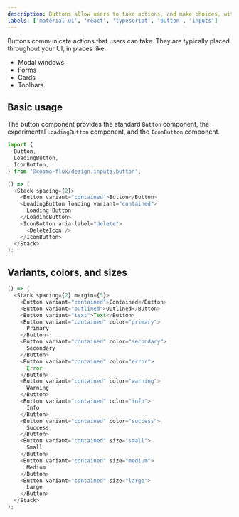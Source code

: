 ```yaml
---
description: Buttons allow users to take actions, and make choices, with a single tap.
labels: ['material-ui', 'react', 'typescript', 'button', 'inputs']
---
```



Buttons communicate actions that users can take. They are typically placed throughout your UI, in places like:

- Modal windows
- Forms
- Cards
- Toolbars

## Basic usage

The button component provides the standard `Button` component, the experimental `LoadingButton` component, and the `IconButton` component.

```ts
import {
  Button,
  LoadingButton,
  IconButton,
} from '@cosmo-flux/design.inputs.button';
```

```js live
() => (
  <Stack spacing={2}>
    <Button variant="contained">Button</Button>
    <LoadingButton loading variant="contained">
      Loading Button
    </LoadingButton>
    <IconButton aria-label="delete">
      <DeleteIcon />
    </IconButton>
  </Stack>
);
```

## Variants, colors, and sizes

```js live
() => (
  <Stack spacing={2} margin={5}>
    <Button variant="contained">Contained</Button>
    <Button variant="outlined">Outlined</Button>
    <Button variant="text">Text</Button>
    <Button variant="contained" color="primary">
      Primary
    </Button>
    <Button variant="contained" color="secondary">
      Secondary
    </Button>
    <Button variant="contained" color="error">
      Error
    </Button>
    <Button variant="contained" color="warning">
      Warning
    </Button>
    <Button variant="contained" color="info">
      Info
    </Button>
    <Button variant="contained" color="success">
      Success
    </Button>
    <Button variant="contained" size="small">
      Small
    </Button>
    <Button variant="contained" size="medium">
      Medium
    </Button>
    <Button variant="contained" size="large">
      Large
    </Button>
  </Stack>
);
```
